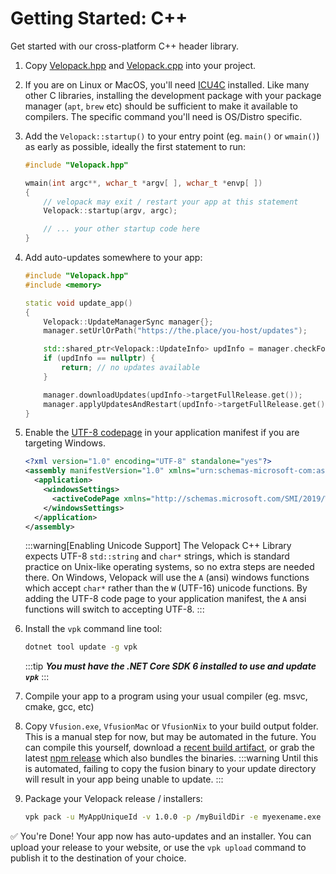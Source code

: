 # Getting Started: C++
<AppliesTo all />
Get started with our cross-platform C++ header library.

1. Copy [Velopack.hpp](https://github.com/velopack/velopack.fusion/blob/master/for-cpp/Velopack.hpp) and [Velopack.cpp](https://github.com/velopack/velopack.fusion/blob/master/for-cpp/Velopack.cpp) into your project. 

0. If you are on Linux or MacOS, you'll need [ICU4C](https://icu.unicode.org/) installed. Like many other C libraries, 
installing the development package with your package manager (`apt`, `brew` etc) should be sufficient to make it available to compilers. 
The specific command you'll need is OS/Distro specific.

0. Add the `Velopack::startup()` to your entry point (eg. `main()` or `wmain()`) as early as possible, ideally the first statement to run:
    ```cpp
    #include "Velopack.hpp"

    wmain(int argc**, wchar_t *argv[ ], wchar_t *envp[ ])
    {
        // velopack may exit / restart your app at this statement
        Velopack::startup(argv, argc);

        // ... your other startup code here
    }
    ```

0. Add auto-updates somewhere to your app:
    ```cpp
    #include "Velopack.hpp"
    #include <memory>

    static void update_app()
    {
        Velopack::UpdateManagerSync manager{};
        manager.setUrlOrPath("https://the.place/you-host/updates");

        std::shared_ptr<Velopack::UpdateInfo> updInfo = manager.checkForUpdates();
        if (updInfo == nullptr) {
            return; // no updates available
        }

        manager.downloadUpdates(updInfo->targetFullRelease.get());
        manager.applyUpdatesAndRestart(updInfo->targetFullRelease.get());
    }
    ```

0. Enable the [UTF-8 codepage](https://learn.microsoft.com/en-us/windows/apps/design/globalizing/use-utf8-code-page) in your application manifest if you are targeting Windows.
    ```xml
    <?xml version="1.0" encoding="UTF-8" standalone="yes"?>
    <assembly manifestVersion="1.0" xmlns="urn:schemas-microsoft-com:asm.v1">
      <application>
        <windowsSettings>
          <activeCodePage xmlns="http://schemas.microsoft.com/SMI/2019/WindowsSettings">UTF-8</activeCodePage>
        </windowsSettings>
      </application>
    </assembly>
    ```
    :::warning[Enabling Unicode Support]
    The Velopack C++ Library expects UTF-8 `std::string` and `char*` strings, which is standard practice on Unix-like operating systems, so no extra steps are needed there.
    On Windows, Velopack will use the `A` (ansi) windows functions which accept `char*` rather than the `W` (UTF-16) unicode functions.
    By adding the UTF-8 code page to your application manifest, the `A` ansi functions will switch to accepting UTF-8.
    :::

0. Install the `vpk` command line tool:
    ```sh
    dotnet tool update -g vpk
    ```
    :::tip
    ***You must have the .NET Core SDK 6 installed to use and update `vpk`***
    :::


0. Compile your app to a program using your usual compiler (eg. msvc, cmake, gcc, etc)

0. Copy `Vfusion.exe`, `VfusionMac` or `VfusionNix` to your build output folder. This is a manual step for now, but may be automated in the future. You can compile this yourself, download a [recent build artifact](https://github.com/velopack/velopack.fusion/actions), or grab the latest [npm release](https://www.npmjs.com/package/velopack?activeTab=code) which also bundles the binaries.
    :::warning
    Until this is automated, failing to copy the fusion binary to your update directory will result in your app being unable to update.
    :::

0. Package your Velopack release / installers:
    ```sh
    vpk pack -u MyAppUniqueId -v 1.0.0 -p /myBuildDir -e myexename.exe
    ```

✅ You're Done! Your app now has auto-updates and an installer.
You can upload your release to your website, or use the `vpk upload` command to publish it to the destination of your choice.